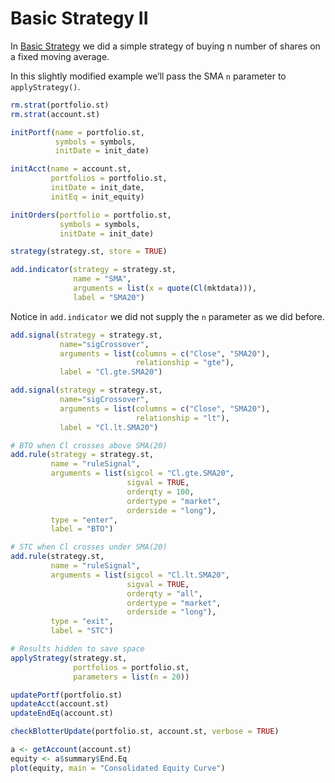 # Basic Strategy II {#basic-strategy-ii}

In [Basic Strategy](#basic-strategy) we did a simple strategy of buying n number of shares on a fixed moving average. 

In this slightly modified example we'll pass the SMA `n` parameter to `applyStrategy()`. 

```r
rm.strat(portfolio.st)
rm.strat(account.st)
```

```r
initPortf(name = portfolio.st,
          symbols = symbols,
          initDate = init_date)
```

```r
initAcct(name = account.st,
         portfolios = portfolio.st,
         initDate = init_date,
         initEq = init_equity)
```

```r
initOrders(portfolio = portfolio.st,
           symbols = symbols,
           initDate = init_date)
```

```r
strategy(strategy.st, store = TRUE)
```

```r
add.indicator(strategy = strategy.st,
              name = "SMA",
              arguments = list(x = quote(Cl(mktdata))),
              label = "SMA20")
```

Notice in `add.indicator` we did not supply the `n` parameter as we did before. 

```r
add.signal(strategy = strategy.st,
           name="sigCrossover",
           arguments = list(columns = c("Close", "SMA20"),
                            relationship = "gte"),
           label = "Cl.gte.SMA20")

add.signal(strategy = strategy.st,
           name="sigCrossover",
           arguments = list(columns = c("Close", "SMA20"),
                            relationship = "lt"),
           label = "Cl.lt.SMA20")
```

```r
# BTO when Cl crosses above SMA(20)
add.rule(strategy = strategy.st,
         name = "ruleSignal",
         arguments = list(sigcol = "Cl.gte.SMA20",
                          sigval = TRUE,
                          orderqty = 100,
                          ordertype = "market",
                          orderside = "long"),
         type = "enter",
         label = "BTO")

# STC when Cl crosses under SMA(20)
add.rule(strategy.st,
         name = "ruleSignal",
         arguments = list(sigcol = "Cl.lt.SMA20",
                          sigval = TRUE,
                          orderqty = "all",
                          ordertype = "market",
                          orderside = "long"),
         type = "exit",
         label = "STC")
```

```r
# Results hidden to save space
applyStrategy(strategy.st,
              portfolios = portfolio.st,
              parameters = list(n = 20))
```

```r
updatePortf(portfolio.st)
updateAcct(account.st)
updateEndEq(account.st)
```

```r
checkBlotterUpdate(portfolio.st, account.st, verbose = TRUE)
```

```r
a <- getAccount(account.st)
equity <- a$summary$End.Eq
plot(equity, main = "Consolidated Equity Curve")
```
